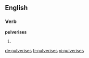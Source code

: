 ==English==

===Verb===
'''pulverises'''

# {{third-person singular of|pulverise}}

[[de:pulverises]]
[[fr:pulverises]]
[[vi:pulverises]]